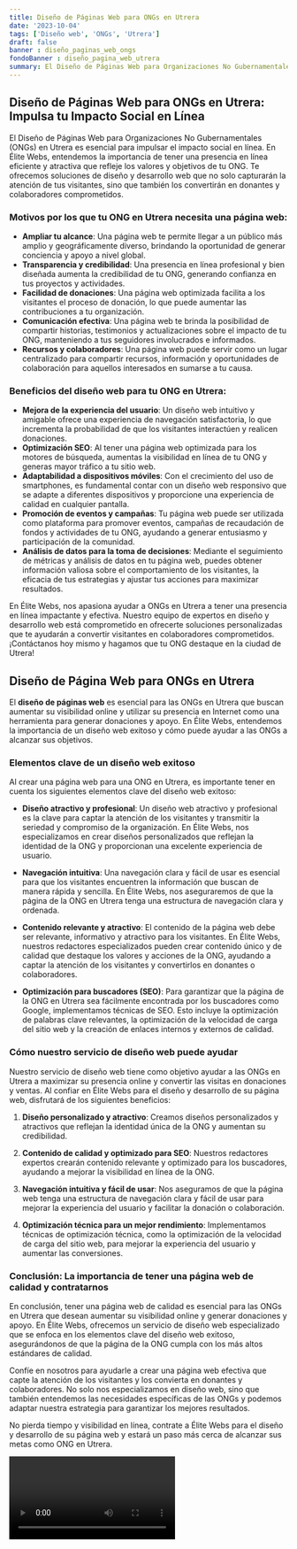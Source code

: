 ```yaml
---
title: Diseño de Páginas Web para ONGs en Utrera
date: '2023-10-04'
tags: ['Diseño web', 'ONGs', 'Utrera']
draft: false
banner : diseño_paginas_web_ongs
fondoBanner : diseño_pagina_web_utrera
summary: El Diseño de Páginas Web para Organizaciones No Gubernamentales (ONGs) en Utrera es esencial para impulsar el impacto social en línea. En Élite Webs, entendemos la importancia de tener una presencia en línea eficiente y atractiva que refleje los valores y objetivos de tu ONG. Te ofrecemos soluciones de diseño y desarrollo web que no solo capturarán la atención de tus visitantes, sino que también los convertirán en donantes y colaboradores comprometidos.
---
```


## Diseño de Páginas Web para ONGs en Utrera: Impulsa tu Impacto Social en Línea

El Diseño de Páginas Web para Organizaciones No Gubernamentales (ONGs) en Utrera es esencial para impulsar el impacto social en línea. En Élite Webs, entendemos la importancia de tener una presencia en línea eficiente y atractiva que refleje los valores y objetivos de tu ONG. Te ofrecemos soluciones de diseño y desarrollo web que no solo capturarán la atención de tus visitantes, sino que también los convertirán en donantes y colaboradores comprometidos.

### Motivos por los que tu ONG en Utrera necesita una página web:

- **Ampliar tu alcance**: Una página web te permite llegar a un público más amplio y geográficamente diverso, brindando la oportunidad de generar conciencia y apoyo a nivel global.
- **Transparencia y credibilidad**: Una presencia en línea profesional y bien diseñada aumenta la credibilidad de tu ONG, generando confianza en tus proyectos y actividades.
- **Facilidad de donaciones**: Una página web optimizada facilita a los visitantes el proceso de donación, lo que puede aumentar las contribuciones a tu organización.
- **Comunicación efectiva**: Una página web te brinda la posibilidad de compartir historias, testimonios y actualizaciones sobre el impacto de tu ONG, manteniendo a tus seguidores involucrados e informados.
- **Recursos y colaboradores**: Una página web puede servir como un lugar centralizado para compartir recursos, información y oportunidades de colaboración para aquellos interesados en sumarse a tu causa.

### Beneficios del diseño web para tu ONG en Utrera:

- **Mejora de la experiencia del usuario**: Un diseño web intuitivo y amigable ofrece una experiencia de navegación satisfactoria, lo que incrementa la probabilidad de que los visitantes interactúen y realicen donaciones.
- **Optimización SEO**: Al tener una página web optimizada para los motores de búsqueda, aumentas la visibilidad en línea de tu ONG y generas mayor tráfico a tu sitio web.
- **Adaptabilidad a dispositivos móviles**: Con el crecimiento del uso de smartphones, es fundamental contar con un diseño web responsivo que se adapte a diferentes dispositivos y proporcione una experiencia de calidad en cualquier pantalla.
- **Promoción de eventos y campañas**: Tu página web puede ser utilizada como plataforma para promover eventos, campañas de recaudación de fondos y actividades de tu ONG, ayudando a generar entusiasmo y participación de la comunidad.
- **Análisis de datos para la toma de decisiones**: Mediante el seguimiento de métricas y análisis de datos en tu página web, puedes obtener información valiosa sobre el comportamiento de los visitantes, la eficacia de tus estrategias y ajustar tus acciones para maximizar resultados.

En Élite Webs, nos apasiona ayudar a ONGs en Utrera a tener una presencia en línea impactante y efectiva. Nuestro equipo de expertos en diseño y desarrollo web está comprometido en ofrecerte soluciones personalizadas que te ayudarán a convertir visitantes en colaboradores comprometidos. ¡Contáctanos hoy mismo y hagamos que tu ONG destaque en la ciudad de Utrera!

<GifSeo />

<Cta />

## Diseño de Página Web para ONGs en Utrera

El **diseño de páginas web** es esencial para las ONGs en Utrera que buscan aumentar su visibilidad online y utilizar su presencia en Internet como una herramienta para generar donaciones y apoyo. En Élite Webs, entendemos la importancia de un diseño web exitoso y cómo puede ayudar a las ONGs a alcanzar sus objetivos.

### Elementos clave de un diseño web exitoso

Al crear una página web para una ONG en Utrera, es importante tener en cuenta los siguientes elementos clave del diseño web exitoso:

- **Diseño atractivo y profesional**: Un diseño web atractivo y profesional es la clave para captar la atención de los visitantes y transmitir la seriedad y compromiso de la organización. En Élite Webs, nos especializamos en crear diseños personalizados que reflejan la identidad de la ONG y proporcionan una excelente experiencia de usuario.

- **Navegación intuitiva**: Una navegación clara y fácil de usar es esencial para que los visitantes encuentren la información que buscan de manera rápida y sencilla. En Élite Webs, nos aseguraremos de que la página de la ONG en Utrera tenga una estructura de navegación clara y ordenada.

- **Contenido relevante y atractivo**: El contenido de la página web debe ser relevante, informativo y atractivo para los visitantes. En Élite Webs, nuestros redactores especializados pueden crear contenido único y de calidad que destaque los valores y acciones de la ONG, ayudando a captar la atención de los visitantes y convertirlos en donantes o colaboradores.

- **Optimización para buscadores (SEO)**: Para garantizar que la página de la ONG en Utrera sea fácilmente encontrada por los buscadores como Google, implementamos técnicas de SEO. Esto incluye la optimización de palabras clave relevantes, la optimización de la velocidad de carga del sitio web y la creación de enlaces internos y externos de calidad.

### Cómo nuestro servicio de diseño web puede ayudar

Nuestro servicio de diseño web tiene como objetivo ayudar a las ONGs en Utrera a maximizar su presencia online y convertir las visitas en donaciones y ventas. Al confiar en Élite Webs para el diseño y desarrollo de su página web, disfrutará de los siguientes beneficios:

1. **Diseño personalizado y atractivo**: Creamos diseños personalizados y atractivos que reflejan la identidad única de la ONG y aumentan su credibilidad.

2. **Contenido de calidad y optimizado para SEO**: Nuestros redactores expertos crearán contenido relevante y optimizado para los buscadores, ayudando a mejorar la visibilidad en línea de la ONG.

3. **Navegación intuitiva y fácil de usar**: Nos aseguramos de que la página web tenga una estructura de navegación clara y fácil de usar para mejorar la experiencia del usuario y facilitar la donación o colaboración.

4. **Optimización técnica para un mejor rendimiento**: Implementamos técnicas de optimización técnica, como la optimización de la velocidad de carga del sitio web, para mejorar la experiencia del usuario y aumentar las conversiones.

### Conclusión: La importancia de tener una página web de calidad y contratarnos

En conclusión, tener una página web de calidad es esencial para las ONGs en Utrera que desean aumentar su visibilidad online y generar donaciones y apoyo. En Élite Webs, ofrecemos un servicio de diseño web especializado que se enfoca en los elementos clave del diseño web exitoso, asegurándonos de que la página de la ONG cumpla con los más altos estándares de calidad.

Confíe en nosotros para ayudarle a crear una página web efectiva que capte la atención de los visitantes y los convierta en donantes y colaboradores. No solo nos especializamos en diseño web, sino que también entendemos las necesidades específicas de las ONGs y podemos adaptar nuestra estrategia para garantizar los mejores resultados.

No pierda tiempo y visibilidad en línea, contrate a Élite Webs para el diseño y desarrollo de su página web y estará un paso más cerca de alcanzar sus metas como ONG en Utrera.

<Video />

<CtaBot job='ONGs' city='Utrera'/>

<Gmaps query='Utrera+españa+maps' />